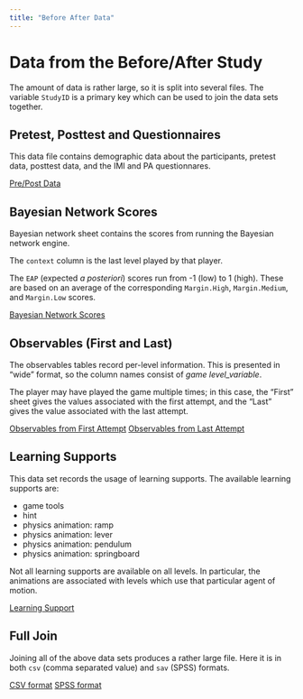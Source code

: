 ```yaml
---
title: "Before After Data"
---
```


# Data from the Before/After Study

The amount of data is rather large, so it is split into several files.
The variable `StudyID` is a primary key which can be used to join the data sets together.

## Pretest, Posttest and Questionnaires

This data file contains demographic data about the participants, pretest data,
posttest data, and the IMI and PA questionnares.

[Pre/Post Data](Data/PPIESFall2022PrePost.csv)

## Bayesian Network Scores

Bayesian network sheet contains the scores from running the Bayesian network engine.  

The `context` column is the last level played by that player.  

The `EAP` (expected _a posteriori_) scores run from
-1 (low) to 1 (high).  These are based on an average of the corresponding `Margin.High`, `Margin.Medium`, and `Margin.Low` scores.   

[Bayesian Network Scores](Data/PPIESFall2022BN.csv)

## Observables (First and Last)

The observables tables record per-level information.  This is presented in "wide" format,
so the column names consist of _game level\_variable_.  

The player may have played the game multiple times; in this case, the "First" sheet gives
the values associated with the first attempt, and the "Last" gives the value associated
with the last attempt.

[Observables from First Attempt](Data/PPIESFall2022obsFirst.csv)
[Observables from Last Attempt](Data/PPIESFall2022obsLast.csv)

## Learning Supports

This data set records the usage of learning supports.  The available learning supports are:

* game tools
* hint
* physics animation: ramp
* physics animation: lever
* physics animation: pendulum
* physics animation: springboard

Not all learning supports are available on all levels.  In particular, the animations are
associated with levels which use that particular agent of motion.

[Learning Support](Data/PPIESFall2022ls.csv)

## Full Join

Joining all of the above data sets produces a rather large file.  Here it is in both `csv`
(comma separated value) and `sav` (SPSS) formats.

[CSV format](Data/PPIESFall2022Full.csv)
[SPSS format](Data/PPIESFall2022BigDaddy.sav)






